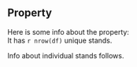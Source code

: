 ## Property

Here is some info about the property:  
It has `r nrow(df)` unique stands.

Info about individual stands follows.

\newpage
